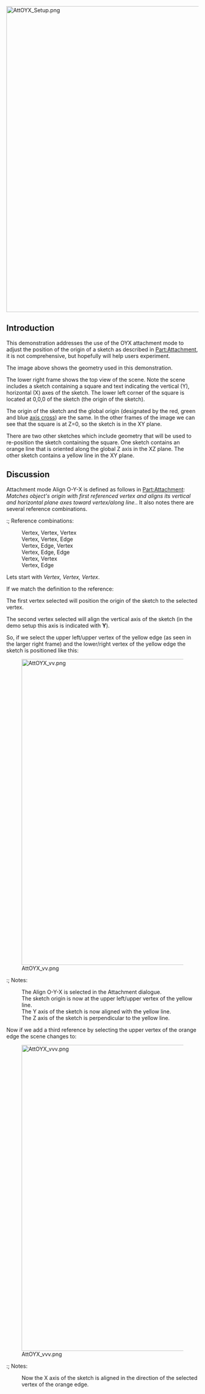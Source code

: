 <languages/>

{{TutorialInfo
|Topic=Attachment
|Level=Intermediate/Advanced
|Author=drmacro
|Time=1 hour
|FCVersion=0.19 or above
|Files=[TBD]
}}

[[File:AttOYX_Setup.png|800px]]
{{Caption|The objects in initial position}}

==Introduction== 

This demonstration addresses the use of the OYX attachment mode to adjust the position of the origin of a sketch as described in [[Part_EditAttachment|Part:Attachment]], it is not comprehensive, but hopefully will help users experiment.

The image above shows the geometry used in this demonstration.

The lower right frame shows the top view of the scene. Note the scene includes a sketch containing a square and text indicating the vertical (Y), horizontal (X) axes of the sketch. The lower left corner of the square is located at 0,0,0 of the sketch (the origin of the sketch).

The origin of the sketch and the global origin (designated by the red, green and blue [[Std_AxisCross|axis cross]]) are the same. In the other frames of the image we can see that the square is at Z=0, so the sketch is in the XY plane.

There are two other sketches which include geometry that will be used to re-position the sketch containing the square. One sketch contains an orange line that is oriented along the global Z axis in the XZ plane. The other sketch contains a yellow line in the XY plane.

==Discussion==

Attachment mode Align O-Y-X is defined as follows in [[Part_EditAttachment|Part:Attachment]]: ''Matches object's origin with first referenced vertex and aligns its vertical and horizontal plane axes toward vertex/along line.''. It also notes there are several reference combinations.

:; Reference combinations:
: Vertex, Vertex, Vertex
: Vertex, Vertex, Edge
: Vertex, Edge, Vertex
: Vertex, Edge, Edge
: Vertex, Vertex
:Vertex, Edge

Lets start with ''Vertex, Vertex, Vertex''.

If we match the definition to the reference:

The first vertex selected will position the origin of the sketch to the selected vertex.

The second vertex selected will align the vertical axis of the sketch (in the demo setup this axis is indicated with '''Y''').

So, if we select the upper left/upper vertex of the yellow edge (as seen in the larger right frame) and the lower/right vertex of the yellow edge the sketch is positioned like this:

[[File:AttOYX_vv.png|800px]]

:; Notes:
: The Align O-Y-X is selected in the Attachment dialogue.
: The sketch origin is now at the upper left/upper vertex of the yellow line.
: The Y axis of the sketch is now aligned with the yellow line.
: The Z axis of the sketch is perpendicular to the yellow line.

Now if we add a third reference by selecting the upper vertex of the orange edge the scene changes to:

[[File:AttOYX_vvv.png|800px]]

:; Notes:
: Now the X axis of the sketch is aligned in the direction of the selected vertex of the orange edge.